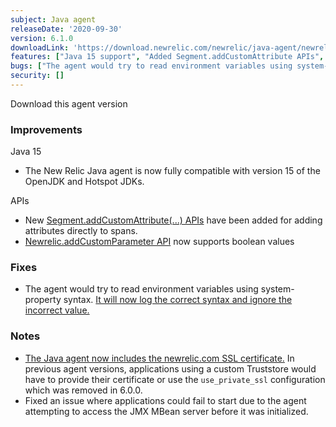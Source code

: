```yaml
---
subject: Java agent
releaseDate: '2020-09-30'
version: 6.1.0
downloadLink: 'https://download.newrelic.com/newrelic/java-agent/newrelic-agent/6.1.0/'
features: ["Java 15 support", "Added Segment.addCustomAttribute APIs", "Newrelic.addCustomParameter API now supports boolean values", "The Java agent now includes the newrelic.com SSL certificate"]
bugs: ["The agent would try to read environment variables using system-property syntax", "Fixed an issue where applications could fail to start due to the agent attempting to access the JMX MBean server before it was initialized"]
security: []
---
```


<ButtonGroup>
  <ButtonLink
    role="button"
    to="https://download.newrelic.com/newrelic/java-agent/newrelic-agent/6.1.0/"
    variant="primary"
  >
    Download this agent version
  </ButtonLink>
</ButtonGroup>

### Improvements

Java 15

* The New Relic Java agent is now fully compatible with version 15 of the OpenJDK and Hotspot JDKs.

APIs

* New [Segment.addCustomAttribute(...) APIs](https://newrelic.github.io/java-agent-api/javadoc/com/newrelic/api/agent/Segment.html) have been added for adding attributes directly to spans.
* [Newrelic.addCustomParameter API](https://github.com/newrelic/newrelic-java-agent/pull/70) now supports boolean values

### Fixes

* The agent would try to read environment variables using system-property syntax. [It will now log the correct syntax and ignore the incorrect value.](https://github.com/newrelic/newrelic-java-agent/pull/39)

### Notes

* [The Java agent now includes the newrelic.com SSL certificate.](https://github.com/newrelic/newrelic-java-agent/pull/54) In previous agent versions, applications using a custom Truststore would have to provide their certificate or use the `use_private_ssl` configuration which was removed in 6.0.0.
* Fixed an issue where applications could fail to start due to the agent attempting to access the JMX MBean server before it was initialized.
